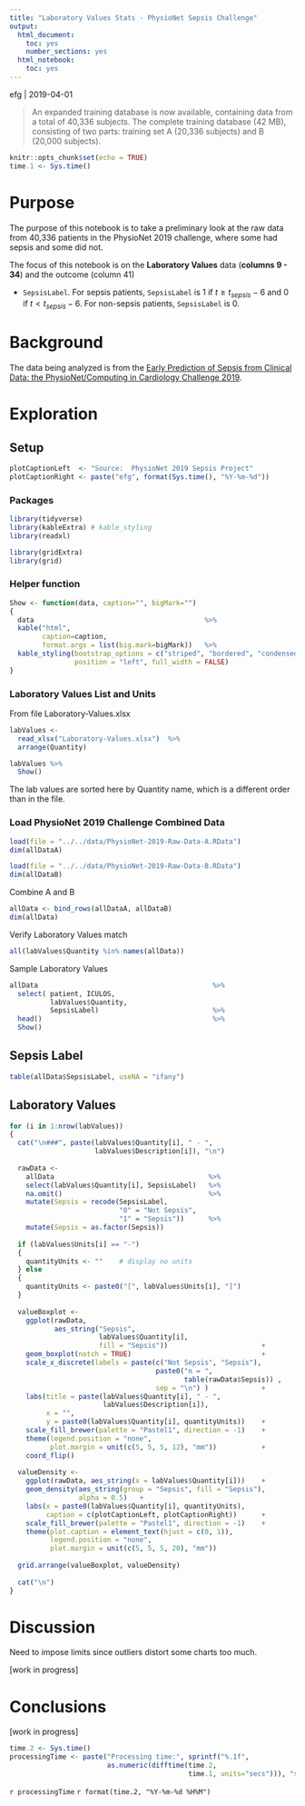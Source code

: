 ```yaml
---
title: "Laboratory Values Stats - PhysioNet Sepsis Challenge"
output:
  html_document:
    toc: yes
    number_sections: yes
  html_notebook:
    toc: yes
---
```


<style type="text/css">
div#TOC li {
    list-style:none;
    background-image:none;
    background-repeat:none;
    background-position:0;
}
</style>

efg | 2019-04-01

>An expanded training database is now available, containing data from a total of 40,336 subjects. The complete training database (42 MB), consisting of two parts: training set A (20,336 subjects) and B (20,000 subjects).
 
```r
knitr::opts_chunk$set(echo = TRUE)
time.1 <- Sys.time()
```

# Purpose

The purpose of this notebook is to take a preliminary look at the raw data from 40,336 patients in the PhysioNet 2019 challenge, where some had sepsis and some did not.  

The focus of this notebook is on the **Laboratory Values** data (**columns 9 - 34**) and the outcome (column 41)

* `SepsisLabel`.  For sepsis patients, `SepsisLabel` is 1 if $t \ge t_{sepsis} - 6$ and 0 if $t < t_{sepsis} - 6$. For non-sepsis patients, `SepsisLabel` is 0. 

# Background

The data being analyzed is from the [Early Prediction of Sepsis from Clinical Data: the PhysioNet/Computing in Cardiology Challenge 2019](https://physionet.org/challenge/2019/).

# Exploration

## Setup

```r
plotCaptionLeft  <- "Source:  PhysioNet 2019 Sepsis Project"
plotCaptionRight <- paste("efg", format(Sys.time(), "%Y-%m-%d"))
```

### Packages

```r
library(tidyverse)
library(kableExtra) # kable_styling
library(readxl)

library(gridExtra)
library(grid)
```

### Helper function

```r
Show <- function(data, caption="", bigMark="")
{
  data                                          %>%
  kable("html",
        caption=caption,
        format.args = list(big.mark=bigMark))   %>%
  kable_styling(bootstrap_options = c("striped", "bordered", "condensed"),
                position = "left", full_width = FALSE)
}
```
            
### Laboratory Values List and Units

From file Laboratory-Values.xlsx
           
```r
labValues <- 
  read_xlsx("Laboratory-Values.xlsx")  %>%
  arrange(Quantity)

labValues %>%
  Show()
```

The lab values are sorted here by Quantity name, which is a different order than in the file.

### Load PhysioNet 2019 Challenge Combined Data

```r
load(file = "../../data/PhysioNet-2019-Raw-Data-A.RData")
dim(allDataA)
```

```r
load(file = "../../data/PhysioNet-2019-Raw-Data-B.RData")
dim(allDataB)
```

Combine A and B

```r
allData <- bind_rows(allDataA, allDataB)
dim(allData)
```

Verify Laboratory Values match

```r
all(labValues$Quantity %in% names(allData))
```

Sample Laboratory Values

```r
allData                                           %>%
  select( patient, ICULOS, 
          labValues$Quantity,
          SepsisLabel)                            %>%
  head()                                          %>%
  Show()  
```

## Sepsis Label

```r
table(allData$SepsisLabel, useNA = "ifany")
```

## Laboratory Values

```r
for (i in 1:nrow(labValues))
{
  cat("\n###", paste(labValues$Quantity[i], " - ", 
                     labValues$Description[i]), "\n")
  
  rawData <- 
    allData                                      %>%
    select(labValues$Quantity[i], SepsisLabel)   %>%
    na.omit()                                    %>%
    mutate(Sepsis = recode(SepsisLabel,
                           "0" = "Not Sepsis",
                           "1" = "Sepsis"))      %>%
    mutate(Sepsis = as.factor(Sepsis))
  
  if (labValues$Units[i] == "-")
  {
    quantityUnits <- ""    # display no units
  } else
  {
    quantityUnits <- paste0("[", labValues$Units[i], "]")
  }
   
  valueBoxplot <- 
    ggplot(rawData, 
           aes_string("Sepsis", 
                      labValues$Quantity[i], 
                      fill = "Sepsis"))                       +
    geom_boxplot(notch = TRUE)                                +
    scale_x_discrete(labels = paste(c("Not Sepsis", "Sepsis"),
                                    paste0("n = ", 
                                           table(rawData$Sepsis)) , 
                                    sep = "\n") )             +
    labs(title = paste(labValues$Quantity[i], " - ", 
                       labValues$Description[i]),
         x = "",
         y = paste0(labValues$Quantity[i], quantityUnits))    +
    scale_fill_brewer(palette = "Pastel1", direction = -1)    +
    theme(legend.position = "none",
          plot.margin = unit(c(5, 5, 5, 12), "mm"))           +
    coord_flip()
  
  valueDensity <- 
    ggplot(rawData, aes_string(x = labValues$Quantity[i]))    +
    geom_density(aes_string(group = "Sepsis", fill = "Sepsis"), 
                 alpha = 0.5)   +
    labs(x = paste0(labValues$Quantity[i], quantityUnits),
         caption = c(plotCaptionLeft, plotCaptionRight))      +
    scale_fill_brewer(palette = "Pastel1", direction = -1)    +
    theme(plot.caption = element_text(hjust = c(0, 1)),
          legend.position = "none",
          plot.margin = unit(c(5, 5, 5, 20), "mm"))
  
  grid.arrange(valueBoxplot, valueDensity)
  
  cat("\n")
}
```

# Discussion

Need to impose limits since outliers distort some charts too much.

[work in progress]

# Conclusions

[work in progress]

```r
time.2 <- Sys.time()
processingTime <- paste("Processing time:", sprintf("%.1f",
                        as.numeric(difftime(time.2,
                                            time.1, units="secs"))), "secs\n")
```

`r processingTime`
`r format(time.2, "%Y-%m-%d %H%M")`                                     